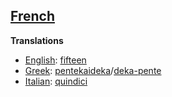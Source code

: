 ==[[French]]==

'''Translations'''

*[[English]]: [[fifteen]]
*[[Greek]]: [[pentekaideka]]/[[deka-pente]]
*[[Italian]]: [[quindici]]